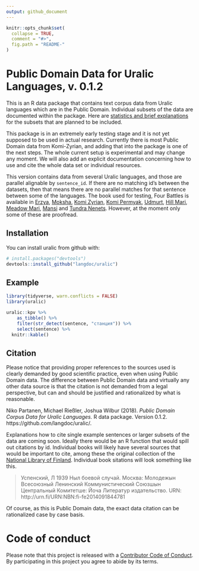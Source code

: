```yaml
---
output: github_document
---
```


```r
knitr::opts_chunk$set(
  collapse = TRUE,
  comment = "#>",
  fig.path = "README-"
)
```

# Public Domain Data for Uralic Languages, v. 0.1.2

This is an R data package that contains text corpus data from Uralic languages which are in the Public Domain. Individual subsets of the data are documented within the package. Here are [statistics and brief explanations](https://github.com/langdoc/uralic/blob/master/STATISTICS.md) for the subsets that are planned to be included. 

This package is in an extremely early testing stage and it is not yet supposed to be used in actual research. Currently there is most Public Domain data from Komi-Zyrian, and adding that into the package is one of the next steps. The whole current setup is experimental and may change any moment. We will also add an explicit documentation concerning how to use and cite the whole data set or individual resources.

This version contains data from several Uralic languages, and those are parallel alignable by `sentence_id`. If there are no matching id's between the datasets, then that means there are no parallel matches for that sentence between some of the languages. The book used for testing, Four Battles is available in [Erzya](http://urn.fi/URN:NBN:fi-fe2014082633380), [Moksha](http://urn.fi/URN:NBN:fi-fe2014090944573), [Komi Zyrian](http://urn.fi/URN:NBN:fi-fe2014102045428), [Komi Permyak](http://urn.fi/URN:NBN:fi-fe2014101045137), [Udmurt](http://urn.fi/URN:NBN:fi-fe2014092444879), [Hill Mari](http://urn.fi/URN:NBN:fi-fe2014100345029), [Meadow Mari](http://urn.fi/URN:NBN:fi-fe2014091844781), [Mansi](http://urn.fi/URN:NBN:fi-fe2014090133491) and [Tundra Nenets](http://urn.fi/URN:NBN:fi-fe2014061829330). However, at the moment only some of these are proofread.

## Installation

You can install uralic from github with:

```r
# install.packages("devtools")
devtools::install_github("langdoc/uralic")
```

## Example

```r
library(tidyverse, warn.conflicts = FALSE)
library(uralic)

uralic::kpv %>% 
    as_tibble() %>%
    filter(str_detect(sentence, "станция")) %>% 
    select(sentence) %>%
  knitr::kable()

```


## Citation

Please notice that providing proper references to the sources used is clearly demanded by good scientific practice, even when using Public Domain data. The difference between Public Domain data and virtually any other data source is that the citation is not demanded from a legal perspective, but can and should be justified and rationalized by what is reasonable.

Niko Partanen, Michael Rießler, Joshua Wilbur (2018). *Public Domain Corpus Data for Uralic Languages.* R data package. Version 0.1.2. https://github.com/langdoc/uralic/.

Explanations how to cite single example sentences or larger subsets of the data are coming soon. Ideally there would be an R function that would spill out citations by id. Individual books will likely have several sources that would be important to cite, among these the original collection of the [National Library of Finland](https://fennougrica.kansalliskirjasto.fi/). Individual book sitations will look something like this.

> Успенский, Л 1939 Ныл боевой случай. Москва: Молодежын Всесоюзный Ленинский Коммунистический Союзшын Центральный Комитетше: Йоча Литератур издательство. URN: http://urn.fi/URN:NBN:fi-fe2014091844781

Of course, as this is Public Domain data, the exact data citation can be rationalized case by case basis.

# Code of conduct

Please note that this project is released with a [Contributor Code of Conduct](CONDUCT.md). By participating in this project you agree to abide by its terms.
